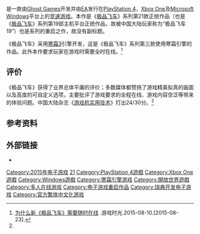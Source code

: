 {{noteTA
| G1=Games
}}
{{Infobox video game
| title = 极品飞车
| english = Need for Speed
| image = File:Need_for_Speed_2015.jpg
| developer = [[Ghost_Games|Ghost Games]]
| publisher = [[EA|EA]]
| director = Craig Sullivan
| producer = Leanne Loombe
| designer = James Mouat
| programmer =
| artist =
| writer =
| composer = 
| series = 《[[极品飞车系列|极品飞车]]》系列
| engine = [[寒霜3|寒霜3]]
| platforms = [[Microsoft_Windows|Microsoft Windows]]、[[PlayStation_4|PlayStation 4]]、[[Xbox_One|Xbox One]]
| released ='''PlayStation 4''', '''Xbox One'''{{Vgrelease|NA|2015年11月3日|EU|2015年11月5日|JP|2015年11月12日|TWHK|2015年11月3日}}'''Microsoft Windows'''{{Vgrelease|WW|2016年3月15日}}
| genre = [[竞速游戏|竞速]]
| modes = [[单人电子游戏|单人]]、[[多人电子游戏|多人]]
}}

{{vgname|极品飞车|en=Need for Speed|cn=极品飞车|tw=極速快感}}是一款由[[Ghost_Games|Ghost Games]]开发并由[[EA|EA]]发行在[[PlayStation_4|PlayStation 4]]，[[Xbox_One|Xbox One]]及[[Microsoft_Windows|Microsoft Windows]]平台上的[[竞速游戏|竞速游戏]]。本作是《[[极品飞车系列|极品飞车]]》系列第21款正统作品（也是《[[极品飞车系列|极品飞车]]》系列第19部主机平台正统作品，故被中国大陆玩家称为“极品飞车19”）也是系列的重启之作，故没有副标题。

《极品飞车》采用[[寒霜3|寒霜3]]引擎开发，这是《极品飞车》系列第三款使用寒霜引擎的作品。此外本作要求玩家在游戏时需要全时在线。<ref>[http://www.vgtime.com/article/3268860.jhtml 为什么新《极品飞车》需要随时在线] {{Wayback|url=http://www.vgtime.com/article/3268860.jhtml |date=20161203141829 }}.游戏时光.2015-08-10.[2015-08-23].</ref>

== 评价 ==
{{Video game reviews
| MC = 68/100 <small>(Win)</small><ref name ="MCPC">{{cite web|url=http://www.metacritic.com/game/pc/need-for-speed|title=Need for Speed for PC Reviews|publisher=[[Metacritic|Metacritic]]|accessdate=2016-08-03|archive-date=2020-10-20|archive-url=https://web.archive.org/web/20201020010340/https://www.metacritic.com/game/pc/need-for-speed|dead-url=no}}</ref><br>66/100 <small>(PS4)</small><ref name="MCPS4">{{cite web |url=http://www.metacritic.com/game/playstation-4/need-for-speed |title=Need for Speed for PlayStation 4 Reviews |publisher=[[Metacritic|Metacritic]] |accessdate=2016-08-03 |archive-date=2020-09-29 |archive-url=https://web.archive.org/web/20200929031034/https://www.metacritic.com/game/playstation-4/need-for-speed |dead-url=no }}</ref><br>65/100 <small>(X1)</small><ref name="MCXONE">{{cite web |url=http://www.metacritic.com/game/xbox-one/need-for-speed |title=Need for Speed for Xbox One Reviews |publisher=[[Metacritic|Metacritic]] |accessdate=2016-08-03 |archive-date=2020-09-30 |archive-url=https://web.archive.org/web/20200930043144/https://www.metacritic.com/game/xbox-one/need-for-speed |dead-url=no }}</ref>
| Destruct = 6/10<ref>{{cite web |last=Carter |first=Chris |date=2015-11-03 |url=http://www.destructoid.com/review-need-for-speed-318070.phtml |title=Review: Need for Speed |publisher=[[Destructoid|Destructoid]] |accessdate=2016-08-03 |archive-date=2020-12-05 |archive-url=https://web.archive.org/web/20201205052416/https://www.destructoid.com/review-need-for-speed-318070.phtml |dead-url=no }}</ref>
| EGM = 7/10<ref>{{cite web |last=Landa |first=Jeff |date=2015-11-02 |url=http://www.egmnow.com/articles/reviews/need-for-speed-review/ |title=Need for Speed review |publisher=[[Electronic_Gaming_Monthly|Electronic Gaming Monthly]] |accessdate=2016-08-03 |archive-url=https://web.archive.org/web/20160924155207/http://www.egmnow.com/articles/reviews/need-for-speed-review/ |archive-date=2016-09-24 |dead-url=yes }}</ref>
| GI = 7/10<ref>{{cite web |last=Kato |first=Matthew |date=2015-11-03 |url=http://www.gameinformer.com/games/need_for_speed/b/playstation4/archive/2015/11/03/game-informer-need-for-speed-review.aspx |title=Back To The Drawing Board - Need for Speed - PlayStation 4 |publisher=[[Game_Informer|Game Informer]] |accessdate=2016-08-03 |archive-date=2021-01-26 |archive-url=https://web.archive.org/web/20210126102218/https://www.gameinformer.com/games/need_for_speed/b/playstation4/archive/2015/11/03/game-informer-need-for-speed-review.aspx |dead-url=no }}</ref>
| GameRev = {{Rating|3.5|5}}<ref>{{cite web |last=Charles |first=Devin |date=2015-11-04 |url=http://www.gamerevolution.com/review/need-for-speed-2015 |title=Need for Speed (2015) Review |publisher=[[Game_Revolution|Game Revolution]] |accessdate=2016-08-03 |archive-date=2016-07-01 |archive-url=https://web.archive.org/web/20160701163656/http://www.gamerevolution.com/review/need-for-speed-2015 |dead-url=no }}</ref>
| GSpot = 8/10<ref name="GSpot">{{cite web |last=Butterworth |first=Scott |date=2015-11-02 |url=http://www.gamespot.com/reviews/need-for-speed-review/1900-6416300/ |title=Need For Speed Review |publisher=[[GameSpot|GameSpot]] |accessdate=2016-08-03 |archive-date=2021-01-08 |archive-url=https://web.archive.org/web/20210108080234/https://www.gamespot.com/reviews/need-for-speed-review/1900-6416300/ |dead-url=no }}</ref>
| GRadar = {{Rating|3|5}}<ref>{{cite web |last=Kietzmann |first=Ludwig |date=2015-11-03 |url=http://www.gamesradar.com/need-speed-review/ |title=Need for Speed review |publisher=[[GamesRadar|GamesRadar]] |accessdate=2016-08-03 |archive-date=2019-10-07 |archive-url=https://web.archive.org/web/20191007134126/https://www.gamesradar.com/need-speed-review/ |dead-url=no }}</ref>
| GT = 8.3/10<ref>{{cite web |last=Bloodworth |first=Daniel |date=2015-11-03 |url=http://www.gametrailers.com/reviews/1ciuxn/need-for-speed-review |title=Need for Speed Review |publisher=[[GameTrailers|GameTrailers]] |accessdate=2016-08-03 |archive-date=2015-11-06 |archive-url=https://web.archive.org/web/20151106034540/http://www.gametrailers.com/reviews/1ciuxn/need-for-speed-review |dead-url=no }}</ref>
| GB = {{Rating|2|5}}<ref>{{cite web |last=Gerstmann |first=Jeff |date=2015-11-03 |url=http://www.giantbomb.com/reviews/need-for-speed-review/1900-721/ |title=Need For Speed Review |publisher=[[Giant_Bomb|Giant Bomb]] |accessdate=2016-08-03 |archive-date=2021-02-04 |archive-url=https://web.archive.org/web/20210204093217/https://www.giantbomb.com/reviews/need-for-speed-review/1900-721/ |dead-url=no }}</ref>
| IGN = 6.3/10<ref name="IGN">{{cite web |last=Reilly |first=Luke |date=2015-11-02 |url=http://www.ign.com/articles/2015/11/03/need-for-speed-review-3 |title=Need For Speed Review |publisher=[[IGN|IGN]] |accessdate=2016-08-03 |archive-date=2021-02-15 |archive-url=https://web.archive.org/web/20210215062601/https://www.ign.com/articles/2015/11/03/need-for-speed-review-3 |dead-url=no }}</ref>
| UCG = 24/30 <ref name="UCG">《[[游戏机实用技术|游戏机实用技术]]》383期，第16页。[2016-08-03]</ref>
| VG = 5/10<ref>{{cite web |last=Dransfield |first=Ian |date=2015-11-03 |url=http://www.videogamer.com/reviews/need_for_speed_review.html |title=Need For Speed Review |publisher=[[VideoGamer.com|VideoGamer.com]] |accessdate=2016-08-03 |archive-date=2020-11-08 |archive-url=https://web.archive.org/web/20201108092645/https://www.videogamer.com/reviews/need_for_speed_review.html |dead-url=no }}</ref>
}}
《极品飞车》获得了业界总体平庸的评价；多数媒体都赞扬了游戏精美拟真的画面以及高度的可自定义选项，主要批评了游戏要求的全程在线、游戏内容空泛等带来的体验问题。中国大陆杂志《[[游戏机实用技术|游戏机实用技术]]》打出24/30分。<ref name="UCG"/>

== 参考资料 ==
{{reflist|2}}

== 外部链接 ==

* {{Official|http://www.needforspeed.com/}}

{{极品飞车系列}}

{{DEFAULTSORT:Need for Speed}}
[[Category:2015年电子游戏|Category:2015年电子游戏]]
[[Category:極速快感系列|21]]
[[Category:PlayStation_4遊戲|Category:PlayStation 4遊戲]]
[[Category:Xbox_One遊戲|Category:Xbox One遊戲]]
[[Category:Windows遊戲|Category:Windows遊戲]]
[[Category:寒霜引擎游戏|Category:寒霜引擎游戏]]
[[Category:開放世界遊戲|Category:開放世界遊戲]]
[[Category:多人在线游戏|Category:多人在线游戏]]
[[Category:电子游戏重启作品|Category:电子游戏重启作品]]
[[Category:瑞典开发电子游戏|Category:瑞典开发电子游戏]]
[[Category:官方繁体中文化游戏|Category:官方繁体中文化游戏]]
